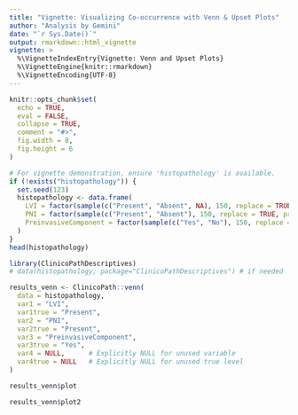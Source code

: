 ```yaml
---
title: "Vignette: Visualizing Co-occurrence with Venn & Upset Plots"
author: "Analysis by Gemini"
date: "`r Sys.Date()`"
output: rmarkdown::html_vignette
vignette: >
  %\VignetteIndexEntry{Vignette: Venn and Upset Plots}
  %\VignetteEngine{knitr::rmarkdown}
  %\VignetteEncoding{UTF-8}
---
```


```r
knitr::opts_chunk$set(
  echo = TRUE,
  eval = FALSE,
  collapse = TRUE,
  comment = "#>",
  fig.width = 8,
  fig.height = 6
)
```

```r
# For vignette demonstration, ensure 'histopathology' is available.
if (!exists("histopathology")) {
  set.seed(123)
  histopathology <- data.frame(
    LVI = factor(sample(c("Present", "Absent", NA), 150, replace = TRUE, prob = c(0.3, 0.6, 0.1))),
    PNI = factor(sample(c("Present", "Absent"), 150, replace = TRUE, prob = c(0.2, 0.8))),
    PreinvasiveComponent = factor(sample(c("Yes", "No"), 150, replace = TRUE, prob = c(0.4, 0.6)))
  )
}
head(histopathology)
```


```r
library(ClinicoPathDescriptives)
# data(histopathology, package="ClinicoPathDescriptives") # if needed

results_venn <- ClinicoPath::venn(
  data = histopathology,
  var1 = "LVI",
  var1true = "Present",
  var2 = "PNI",
  var2true = "Present",
  var3 = "PreinvasiveComponent",
  var3true = "Yes",
  var4 = NULL,      # Explicitly NULL for unused variable
  var4true = NULL   # Explicitly NULL for unused true level
)

```

```r
results_venn$plot
```



```r
results_venn$plot2
```


